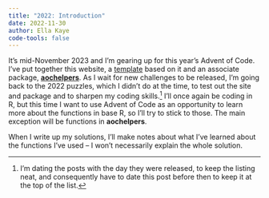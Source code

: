 ```yaml
---
title: "2022: Introduction"
date: 2022-11-30
author: Ella Kaye
code-tools: false
---
```


It's mid-November 2023 and I'm gearing up for this year's Advent of Code.
I've put together this website, a [template](https://github.com/EllaKaye/advent-of-code-website-template) 
based on it and an associate package, [**aochelpers**](https://github.com/EllaKaye/aochelpers). 
As I wait for new challenges to be released, I'm going back to the 2022 puzzles, 
which I didn't do at the time, to test out the site and package and to sharpen my coding skills.^[I'm dating the posts with the day they were released, to keep the listing neat, and consequently have to date this post before then to keep it at the top of the list.] I'll once again be coding in R, but this time I want to use Advent of Code as an opportunity to learn more about the functions in base R, so I'll try to stick to those. The main exception will be functions in **aochelpers**.

When I write up my solutions, I'll make notes about what I've learned about the functions I've used -- I won't necessarily explain the whole solution.